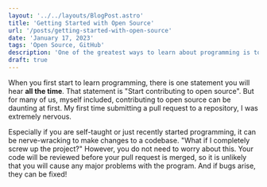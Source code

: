```yaml
---
layout: '../../layouts/BlogPost.astro'
title: 'Getting Started with Open Source'
url: '/posts/getting-started-with-open-source'
date: 'January 17, 2023'
tags: 'Open Source, GitHub'
description: 'One of the greatest ways to learn about programming is to work on real-life projects! In this guide, we will discuss the process of contributing to projects on GitHub.'
draft: true
---
```


When you first start to learn programming, there is one statement you will hear **all the time**. 
That statement is "Start contributing to open source". But for many of us, myself included,
contributing to open source can be daunting at first. My first time submitting a pull request to a
repository, I was extremely nervous.

Especially if you are self-taught or just recently started programming, it can be nerve-wracking to
make changes to a codebase. "What if I completely screw up the project?" However, you do not need to worry about this. Your code will be reviewed before
your pull request is merged, so it is unlikely that you will cause any major problems with the program. And if bugs arise, they can be fixed!

